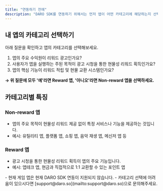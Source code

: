 ```yaml
---
title: "연동하기 전에"
description: "DARO SDK를 연동하기 위해서는 먼저 앱이 어떤 카테고리에 해당하는지 선택해야 합니다. DARO는 현재 Non-reward 앱과 Reward 앱, 두 가지 카테고리에 따라 다른 연동을 지원하고 있습니다."
---
```


## 내 앱의 카테고리 선택하기

아래 질문을 확인하고 앱의 카테고리를 선택해보세요.

1. 앱의 주요 수익원이 리워드 광고인가요?
2. 사용자가 앱을 실행하는 주된 목적이 광고 시청을 통한 현물성 리워드 획득인가요?
3. 앱의 핵심 기능이 리워드 적립 및 현물 교환 시스템인가요?

**→ 위 질문에 모두 '예'라면 Reward 앱, '아니오'라면 Non-reward 앱을 선택하세요.**

## 카테고리별 특징

### Non-reward 앱

- 앱의 주요 목적이 현물성 리워드 제공 없이 특정 서비스나 기능을 제공하는 것입니다.
- 예시: 유틸리티 앱, 플랫폼 앱, 쇼핑 앱, 음악 재생 앱, 메신저 앱 등

### Reward 앱

- 광고 시청을 통한 현물성 리워드 획득이 앱의 주요 기능입니다.
- 예시: 앱테크 앱, 현금과 직접적으로 1:1 교환할 수 있는 포인트 앱

<Warning>
  - 현재 게임 앱은 현재 DARO SDK 연동이 지원되지 않습니다.
  - 카테고리 선택에 어려움이 있으시다면 [support@daro.so](mailto:support@daro.so)으로 문의해주세요.
</Warning>